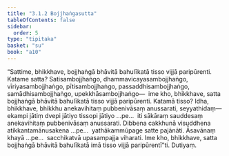 ```yaml
---
title: "3.1.2 Bojjhaṅgasutta"
tableOfContents: false
sidebar:
  order: 5
type: "tipitaka"
basket: "su"
book: "a10"
---
```



<DynamicBreadcrumb />

<Division number="102" book="a10">

<Paragraph number="928" book="a10">
“Sattime, bhikkhave, bojjhaṅgā bhāvitā bahulīkatā tisso vijjā paripūrenti. Katame satta? Satisambojjhaṅgo, dhammavicayasambojjhaṅgo, vīriyasambojjhaṅgo, pītisambojjhaṅgo, passaddhisambojjhaṅgo, samādhisambojjhaṅgo, upekkhāsambojjhaṅgo—  ime kho, bhikkhave, satta bojjhaṅgā bhāvitā bahulīkatā tisso vijjā paripūrenti. Katamā tisso? Idha, bhikkhave, bhikkhu anekavihitaṃ pubbenivāsaṃ anussarati, seyyathidaṃ—  ekampi jātiṃ dvepi jātiyo tissopi jātiyo …pe…  iti sākāraṃ sauddesaṃ anekavihitaṃ pubbenivāsaṃ anussarati. Dibbena cakkhunā visuddhena atikkantamānusakena …pe…  yathākammūpage satte pajānāti. Āsavānaṃ khayā …pe…  sacchikatvā upasampajja viharati. Ime kho, bhikkhave, satta bojjhaṅgā bhāvitā bahulīkatā imā tisso vijjā paripūrentī”ti.

</Paragraph>
</Division>

<Paragraph number="929" type="center" book="a10">
Dutiyaṃ.
</Paragraph>